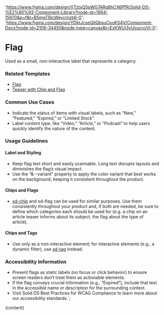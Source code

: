 

  'https://www.figma.com/design/VTztxQ5pWG7ARg8hCX6PfR/Solid-DS-%E2%80%93-Component-Library?node-id=1664-15970&p=f&t=B5mgTBjcWeycmzb6-0';
  'https://www.figma.com/design/YDktJcseQIIQbsuCpoKS4V/Component-Docs?node-id=2106-34450&node-type=canvas&t=ExKWUj3vUoucvcVt-0';

# Flag

Used as a small, non-interactive label that represents a category.

<DefaultStory />

<DocumentationLinks storybookLink="${storybookLink}" figmaLibrary="${figmaLibrary}" figmaDocs="${figmaDocs}" />

### Related Templates

- [Flag](/?path=/docs/templates-flag--docs)
- [Teaser with Chip and Flag](/?path=/docs/templates-teaser--docs#teaser-with-chip-and-flag)

### Common Use Cases

- Indicate the status of items with visual labels, such as “New,” “Featured,” “Expired,” or “Limited Stock”.
- Label content type, like “Video,” “Article,” or “Podcast” to help users quickly identify the nature of the content.

### Usage Guidelines

#### Label and Styling

- Keep flag text short and easily scannable. Long text disrupts layouts and diminishes the flag’s visual impact.
- Use the “&--variant” property to apply the color variant that best works on the background, keeping it consistent throughout the product.

#### Chips and Flags

- [sd-chip](/?path=/docs/styles-sd-chip--docs) and sd-flag can be used for similar purposes. Use them consistently throughout your product and, if both are needed, be sure to define which categories each should be used for (e.g. a chip on an article teaser informs about its subject, the flag about the type of article).

#### Chips and Tags

- Use only as a non-interactive element; for interactive elements (e.g., a dynamic filter), use [sd-tag](/?path=/docs/styles-sd-tag--docs) instead.

### Accessibility Information

- Present flags as static labels (no focus or click behavior) to ensure screen readers don’t treat them as actionable elements.
- If the flag conveys crucial information (e.g., “Expired”), include that text in the accessible name or description for the surrounding context.
- Visit <sd-link href="https://www.figma.com/design/YDktJcseQIIQbsuCpoKS4V/Component-Docs?node-id=10708-5011&t=Z1FxSGWkmXG5r5sw-4" target="_blank">Solid DS Best Practices for WCAG Compliance</sd-link> to learn more about our accessibility standards.`;

<Meta title="Styles/sd-flag/Overview" />

<OverviewFormatter story={FlagStories.Default}>{content}</OverviewFormatter>
